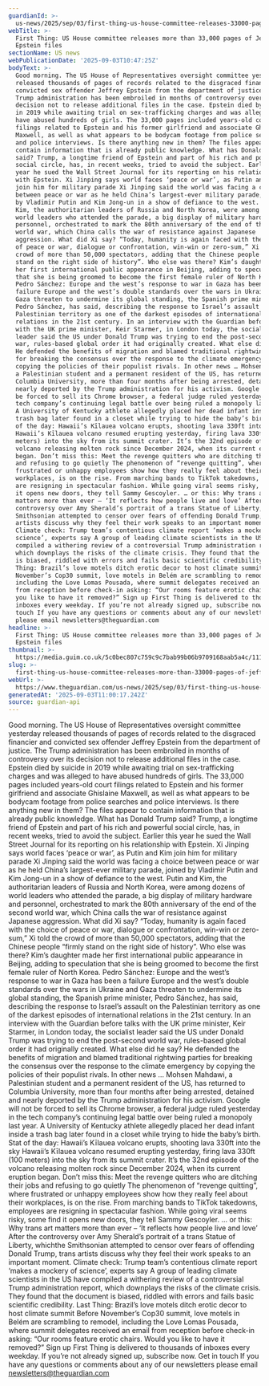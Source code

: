 ```yaml
---
guardianId: >-
  us-news/2025/sep/03/first-thing-us-house-committee-releases-33000-pages-jeffrey-epstein-files
webTitle: >-
  First Thing: US House committee releases more than 33,000 pages of Jeffrey
  Epstein files
sectionName: US news
webPublicationDate: '2025-09-03T10:47:25Z'
bodyText: >-
  Good morning. The US House of Representatives oversight committee yesterday
  released thousands of pages of records related to the disgraced financier and
  convicted sex offender Jeffrey Epstein from the department of justice. The
  Trump administration has been embroiled in months of controversy over its
  decision not to release additional files in the case. Epstein died by suicide
  in 2019 while awaiting trial on sex-trafficking charges and was alleged to
  have abused hundreds of girls. The 33,000 pages included years-old court
  filings related to Epstein and his former girlfriend and associate Ghislaine
  Maxwell, as well as what appears to be bodycam footage from police searches
  and police interviews. Is there anything new in them? The files appear to
  contain information that is already public knowledge. What has Donald Trump
  said? Trump, a longtime friend of Epstein and part of his rich and powerful
  social circle, has, in recent weeks, tried to avoid the subject. Earlier this
  year he sued the Wall Street Journal for its reporting on his relationship
  with Epstein. Xi Jinping says world faces ‘peace or war’, as Putin and Kim
  join him for military parade Xi Jinping said the world was facing a choice
  between peace or war as he held China’s largest-ever military parade, joined
  by Vladimir Putin and Kim Jong-un in a show of defiance to the west. Putin and
  Kim, the authoritarian leaders of Russia and North Korea, were among dozens of
  world leaders who attended the parade, a big display of military hardware and
  personnel, orchestrated to mark the 80th anniversary of the end of the second
  world war, which China calls the war of resistance against Japanese
  aggression. What did Xi say? “Today, humanity is again faced with the choice
  of peace or war, dialogue or confrontation, win-win or zero-sum,” Xi told the
  crowd of more than 50,000 spectators, adding that the Chinese people “firmly
  stand on the right side of history”. Who else was there? Kim’s daughter made
  her first international public appearance in Beijing, adding to speculation
  that she is being groomed to become the first female ruler of North Korea.
  Pedro Sánchez: Europe and the west’s response to war in Gaza has been a
  failure Europe and the west’s double standards over the wars in Ukraine and
  Gaza threaten to undermine its global standing, the Spanish prime minister,
  Pedro Sánchez, has said, describing the response to Israel’s assault on the
  Palestinian territory as one of the darkest episodes of international
  relations in the 21st century. In an interview with the Guardian before talks
  with the UK prime minister, Keir Starmer, in London today, the socialist
  leader said the US under Donald Trump was trying to end the post-second world
  war, rules-based global order it had originally created. What else did he say?
  He defended the benefits of migration and blamed traditional rightwing parties
  for breaking the consensus over the response to the climate emergency by
  copying the policies of their populist rivals. In other news … Mohsen Mahdawi,
  a Palestinian student and a permanent resident of the US, has returned to
  Columbia University, more than four months after being arrested, detained and
  nearly deported by the Trump administration for his activism. Google will not
  be forced to sell its Chrome browser, a federal judge ruled yesterday in the
  tech company’s continuing legal battle over being ruled a monopoly last year.
  A University of Kentucky athlete allegedly placed her dead infant inside a
  trash bag later found in a closet while trying to hide the baby’s birth. Stat
  of the day: Hawaii’s Kīlauea volcano erupts, shooting lava 330ft into the sky
  Hawaii’s Kīlauea volcano resumed erupting yesterday, firing lava 330ft (100
  meters) into the sky from its summit crater. It’s the 32nd episode of the
  volcano releasing molten rock since December 2024, when its current eruption
  began. Don’t miss this: Meet the revenge quitters who are ditching their jobs
  and refusing to go quietly The phenomenon of “revenge quitting”, where
  frustrated or unhappy employees show how they really feel about their
  workplaces, is on the rise. From marching bands to TikTok takedowns, employees
  are resigning in spectacular fashion. While going viral seems risky, some find
  it opens new doors, they tell Sammy Gescoyler. … or this: Why trans art
  matters more than ever – ‘It reflects how people live and love’ After the
  controversy over Amy Sherald’s portrait of a trans Statue of Liberty, whichthe
  Smithsonian attempted to censor over fears of offending Donald Trump, trans
  artists discuss why they feel their work speaks to an important moment.
  Climate check: Trump team’s contentious climate report ‘makes a mockery of
  science’, experts say A group of leading climate scientists in the US have
  compiled a withering review of a controversial Trump administration report,
  which downplays the risks of the climate crisis. They found that the document
  is biased, riddled with errors and fails basic scientific credibility. Last
  Thing: Brazil’s love motels ditch erotic decor to host climate summit Before
  November’s Cop30 summit, love motels in Belém are scrambling to remodel,
  including the Love Lomas Pousada, where summit delegates received an email
  from reception before check-in asking: “Our rooms feature erotic chairs. Would
  you like to have it removed?” Sign up First Thing is delivered to thousands of
  inboxes every weekday. If you’re not already signed up, subscribe now. Get in
  touch If you have any questions or comments about any of our newsletters
  please email newsletters@theguardian.com
headline: >-
  First Thing: US House committee releases more than 33,000 pages of Jeffrey
  Epstein files
thumbnail: >-
  https://media.guim.co.uk/5c0bec807c759c9c7bab99b06b9709168aab5a4c/1110_0_6880_5504/500.jpg
slug: >-
  first-thing-us-house-committee-releases-more-than-33000-pages-of-jeffrey-epstein-files
webUrl: >-
  https://www.theguardian.com/us-news/2025/sep/03/first-thing-us-house-committee-releases-33000-pages-jeffrey-epstein-files
generatedAt: '2025-09-03T11:00:17.242Z'
source: guardian-api
---
```

Good morning. The US House of Representatives oversight committee yesterday released thousands of pages of records related to the disgraced financier and convicted sex offender Jeffrey Epstein from the department of justice. The Trump administration has been embroiled in months of controversy over its decision not to release additional files in the case. Epstein died by suicide in 2019 while awaiting trial on sex-trafficking charges and was alleged to have abused hundreds of girls. The 33,000 pages included years-old court filings related to Epstein and his former girlfriend and associate Ghislaine Maxwell, as well as what appears to be bodycam footage from police searches and police interviews. Is there anything new in them? The files appear to contain information that is already public knowledge. What has Donald Trump said? Trump, a longtime friend of Epstein and part of his rich and powerful social circle, has, in recent weeks, tried to avoid the subject. Earlier this year he sued the Wall Street Journal for its reporting on his relationship with Epstein. Xi Jinping says world faces ‘peace or war’, as Putin and Kim join him for military parade Xi Jinping said the world was facing a choice between peace or war as he held China’s largest-ever military parade, joined by Vladimir Putin and Kim Jong-un in a show of defiance to the west. Putin and Kim, the authoritarian leaders of Russia and North Korea, were among dozens of world leaders who attended the parade, a big display of military hardware and personnel, orchestrated to mark the 80th anniversary of the end of the second world war, which China calls the war of resistance against Japanese aggression. What did Xi say? “Today, humanity is again faced with the choice of peace or war, dialogue or confrontation, win-win or zero-sum,” Xi told the crowd of more than 50,000 spectators, adding that the Chinese people “firmly stand on the right side of history”. Who else was there? Kim’s daughter made her first international public appearance in Beijing, adding to speculation that she is being groomed to become the first female ruler of North Korea. Pedro Sánchez: Europe and the west’s response to war in Gaza has been a failure Europe and the west’s double standards over the wars in Ukraine and Gaza threaten to undermine its global standing, the Spanish prime minister, Pedro Sánchez, has said, describing the response to Israel’s assault on the Palestinian territory as one of the darkest episodes of international relations in the 21st century. In an interview with the Guardian before talks with the UK prime minister, Keir Starmer, in London today, the socialist leader said the US under Donald Trump was trying to end the post-second world war, rules-based global order it had originally created. What else did he say? He defended the benefits of migration and blamed traditional rightwing parties for breaking the consensus over the response to the climate emergency by copying the policies of their populist rivals. In other news … Mohsen Mahdawi, a Palestinian student and a permanent resident of the US, has returned to Columbia University, more than four months after being arrested, detained and nearly deported by the Trump administration for his activism. Google will not be forced to sell its Chrome browser, a federal judge ruled yesterday in the tech company’s continuing legal battle over being ruled a monopoly last year. A University of Kentucky athlete allegedly placed her dead infant inside a trash bag later found in a closet while trying to hide the baby’s birth. Stat of the day: Hawaii’s Kīlauea volcano erupts, shooting lava 330ft into the sky Hawaii’s Kīlauea volcano resumed erupting yesterday, firing lava 330ft (100 meters) into the sky from its summit crater. It’s the 32nd episode of the volcano releasing molten rock since December 2024, when its current eruption began. Don’t miss this: Meet the revenge quitters who are ditching their jobs and refusing to go quietly The phenomenon of “revenge quitting”, where frustrated or unhappy employees show how they really feel about their workplaces, is on the rise. From marching bands to TikTok takedowns, employees are resigning in spectacular fashion. While going viral seems risky, some find it opens new doors, they tell Sammy Gescoyler. … or this: Why trans art matters more than ever – ‘It reflects how people live and love’ After the controversy over Amy Sherald’s portrait of a trans Statue of Liberty, whichthe Smithsonian attempted to censor over fears of offending Donald Trump, trans artists discuss why they feel their work speaks to an important moment. Climate check: Trump team’s contentious climate report ‘makes a mockery of science’, experts say A group of leading climate scientists in the US have compiled a withering review of a controversial Trump administration report, which downplays the risks of the climate crisis. They found that the document is biased, riddled with errors and fails basic scientific credibility. Last Thing: Brazil’s love motels ditch erotic decor to host climate summit Before November’s Cop30 summit, love motels in Belém are scrambling to remodel, including the Love Lomas Pousada, where summit delegates received an email from reception before check-in asking: “Our rooms feature erotic chairs. Would you like to have it removed?” Sign up First Thing is delivered to thousands of inboxes every weekday. If you’re not already signed up, subscribe now. Get in touch If you have any questions or comments about any of our newsletters please email newsletters@theguardian.com
